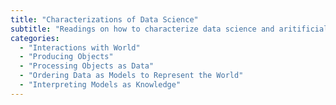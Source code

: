 ```yaml
---
title: "Characterizations of Data Science"
subtitle: "Readings on how to characterize data science and aritificial intelligence, and in particular, how it uses induction."
categories:
  - "Interactions with World"
  - "Producing Objects"
  - "Processing Objects as Data"
  - "Ordering Data as Models to Represent the World"
  - "Interpreting Models as Knowledge"
---
```

